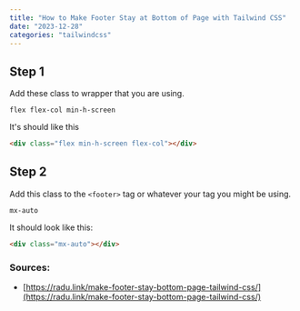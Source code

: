 ```yaml
---
title: "How to Make Footer Stay at Bottom of Page with Tailwind CSS"
date: "2023-12-28"
categories: "tailwindcss"
---
```


## Step 1

Add these class to wrapper that you are using.

```
flex flex-col min-h-screen
```

It's should like this

```html
<div class="flex min-h-screen flex-col"></div>
```

## Step 2

Add this class to the `<footer>` tag or whatever your tag you might be using.

```
mx-auto
```

It should look like this:

```html
<div class="mx-auto"></div>
```

### Sources:

- [https://radu.link/make-footer-stay-bottom-page-tailwind-css/](https://radu.link/make-footer-stay-bottom-page-tailwind-css/)
